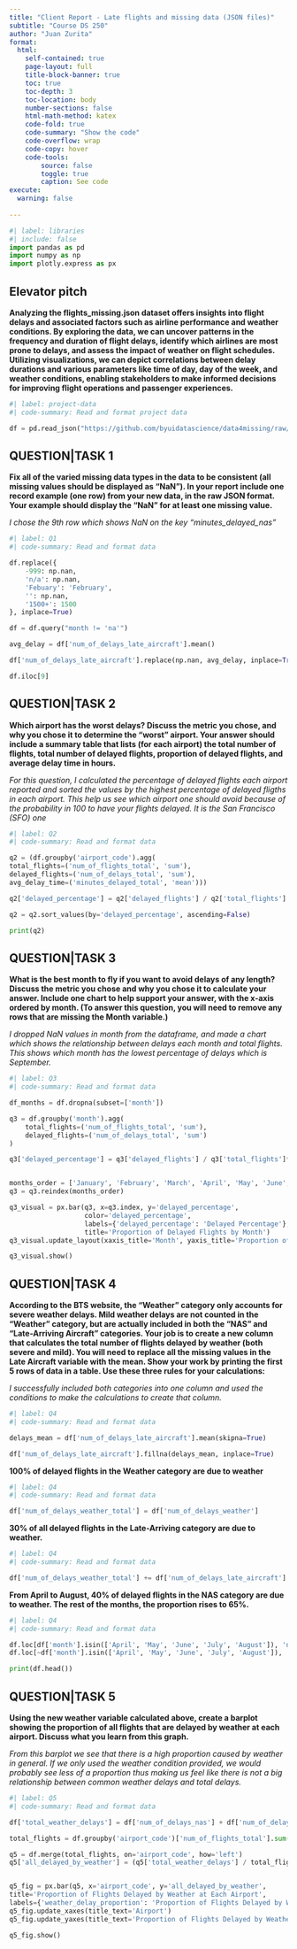 ```yaml
---
title: "Client Report - Late flights and missing data (JSON files)"
subtitle: "Course DS 250"
author: "Juan Zurita"
format:
  html:
    self-contained: true
    page-layout: full
    title-block-banner: true
    toc: true
    toc-depth: 3
    toc-location: body
    number-sections: false
    html-math-method: katex
    code-fold: true
    code-summary: "Show the code"
    code-overflow: wrap
    code-copy: hover
    code-tools:
        source: false
        toggle: true
        caption: See code
execute: 
  warning: false
    
---
```


```python
#| label: libraries
#| include: false
import pandas as pd
import numpy as np
import plotly.express as px
```


## Elevator pitch

__Analyzing the flights_missing.json dataset offers insights into flight delays and associated factors such as airline performance and weather conditions. By exploring the data, we can uncover patterns in the frequency and duration of flight delays, identify which airlines are most prone to delays, and assess the impact of weather on flight schedules. Utilizing visualizations, we can depict correlations between delay durations and various parameters like time of day, day of the week, and weather conditions, enabling stakeholders to make informed decisions for improving flight operations and passenger experiences.__

```python
#| label: project-data
#| code-summary: Read and format project data

df = pd.read_json("https://github.com/byuidatascience/data4missing/raw/master/data-raw/flights_missing/flights_missing.json")
```


## QUESTION|TASK 1

__Fix all of the varied missing data types in the data to be consistent (all missing values should be displayed as “NaN”). In your report include one record example (one row) from your new data, in the raw JSON format. Your example should display the “NaN” for at least one missing value.__

_I chose the 9th row which shows NaN on the key "minutes_delayed_nas"_

```python
#| label: Q1
#| code-summary: Read and format data

df.replace({
    -999: np.nan,
    'n/a': np.nan,
    'Febuary': 'February',
    '': np.nan,
    '1500+': 1500
}, inplace=True)

df = df.query("month != 'na'")

avg_delay = df['num_of_delays_late_aircraft'].mean()

df['num_of_delays_late_aircraft'].replace(np.nan, avg_delay, inplace=True)

df.iloc[9]

```


## QUESTION|TASK 2

__Which airport has the worst delays? Discuss the metric you chose, and why you chose it to determine the “worst” airport. Your answer should include a summary table that lists (for each airport) the total number of flights, total number of delayed flights, proportion of delayed flights, and average delay time in hours.__

_For this question, I calculated the percentage of delayed flights each airport reported and sorted the values by the highest percentage of delayed fligths in each airport. This help us see which airport one should avoid because of the probability in 100 to have your flights delayed. It is the San Francisco (SFO) one_

```python
#| label: Q2
#| code-summary: Read and format data

q2 = (df.groupby('airport_code').agg(
total_flights=('num_of_flights_total', 'sum'),
delayed_flights=('num_of_delays_total', 'sum'),
avg_delay_time=('minutes_delayed_total', 'mean')))

q2['delayed_percentage'] = q2['delayed_flights'] / q2['total_flights'] *100

q2 = q2.sort_values(by='delayed_percentage', ascending=False)

print(q2)

```


## QUESTION|TASK 3

__What is the best month to fly if you want to avoid delays of any length? Discuss the metric you chose and why you chose it to calculate your answer. Include one chart to help support your answer, with the x-axis ordered by month. (To answer this question, you will need to remove any rows that are missing the Month variable.)__

_I dropped NaN values in month from the dataframe, and made a chart which shows the relationship between delays each month and total flights. This shows which month has the lowest percentage of delays which is September._

```python
#| label: Q3
#| code-summary: Read and format data

df_months = df.dropna(subset=['month'])

q3 = df.groupby('month').agg(
    total_flights=('num_of_flights_total', 'sum'),
    delayed_flights=('num_of_delays_total', 'sum')
)

q3['delayed_percentage'] = q3['delayed_flights'] / q3['total_flights']*100


months_order = ['January', 'February', 'March', 'April', 'May', 'June', 'July', 'August', 'September', 'October', 'November', 'December']
q3 = q3.reindex(months_order)

q3_visual = px.bar(q3, x=q3.index, y='delayed_percentage', 
                   color='delayed_percentage',
                   labels={'delayed_percentage': 'Delayed Percentage'},
                   title='Proportion of Delayed Flights by Month')
q3_visual.update_layout(xaxis_title='Month', yaxis_title='Proportion of Delayed Flights')

q3_visual.show()

```


## QUESTION|TASK 4

__According to the BTS website, the “Weather” category only accounts for severe weather delays. Mild weather delays are not counted in the “Weather” category, but are actually included in both the “NAS” and “Late-Arriving Aircraft” categories. Your job is to create a new column that calculates the total number of flights delayed by weather (both severe and mild). You will need to replace all the missing values in the Late Aircraft variable with the mean. Show your work by printing the first 5 rows of data in a table. Use these three rules for your calculations:__

_I successfully included both categories into one column and used the conditions to make the calculations to create that column._

```python
#| label: Q4
#| code-summary: Read and format data

delays_mean = df['num_of_delays_late_aircraft'].mean(skipna=True)

df['num_of_delays_late_aircraft'].fillna(delays_mean, inplace=True)

```

__100% of delayed flights in the Weather category are due to weather__
```python
#| label: Q4
#| code-summary: Read and format data

df['num_of_delays_weather_total'] = df['num_of_delays_weather']

```

__30% of all delayed flights in the Late-Arriving category are due to weather.__
```python
#| label: Q4
#| code-summary: Read and format data

df['num_of_delays_weather_total'] += df['num_of_delays_late_aircraft'] * 0.3

```

__From April to August, 40% of delayed flights in the NAS category are due to weather. The rest of the months, the proportion rises to 65%.__
```python
#| label: Q4
#| code-summary: Read and format data

df.loc[df['month'].isin(['April', 'May', 'June', 'July', 'August']), 'num_of_delays_weather_total'] += df['num_of_delays_nas'] * 0.4
df.loc[~df['month'].isin(['April', 'May', 'June', 'July', 'August']), 'num_of_delays_weather_total'] += df['num_of_delays_nas'] * 0.65

print(df.head())

```


## QUESTION|TASK 5

__Using the new weather variable calculated above, create a barplot showing the proportion of all flights that are delayed by weather at each airport. Discuss what you learn from this graph.__

_From this barplot we see that there is a high proportion caused by weather in general. If we only used the weather condition provided, we would probably see less of a proportion thus making us feel like there is not a big relationship between common weather delays and total delays._

```python
#| label: Q5
#| code-summary: Read and format data

df['total_weather_delays'] = df['num_of_delays_nas'] + df['num_of_delays_weather']

total_flights = df.groupby('airport_code')['num_of_flights_total'].sum().reset_index()

q5 = df.merge(total_flights, on='airport_code', how='left')
q5['all_delayed_by_weather'] = (q5['total_weather_delays'] / total_flights['num_of_flights_total'])*100


q5_fig = px.bar(q5, x='airport_code', y='all_delayed_by_weather',
title='Proportion of Flights Delayed by Weather at Each Airport',
labels={'weather_delay_proportion': 'Proportion of Flights Delayed by Weather', 'airport': 'Airport'})
q5_fig.update_xaxes(title_text='Airport')
q5_fig.update_yaxes(title_text='Proportion of Flights Delayed by Weather')

q5_fig.show()

```
